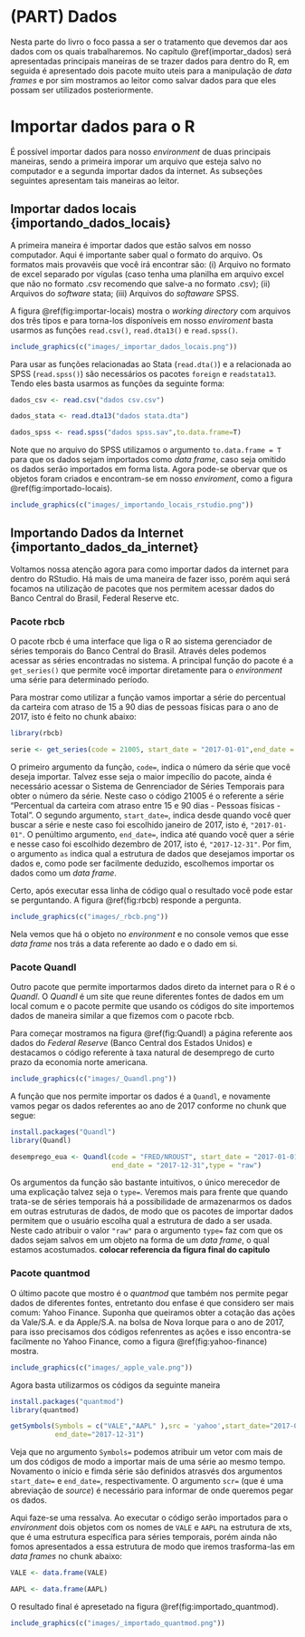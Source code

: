 # (PART) Dados {-}

Nesta parte do livro o foco passa a ser o tratamento que devemos dar aos dados com os quais trabalharemos. No capítulo \@ref(importar_dados) será apresentadas principais maneiras de se trazer dados para dentro do R, em seguida é apresentado dois pacote muito uteis para a manipulação de *data frames* e por sim mostramos ao leitor como salvar dados para que eles possam ser utilizados posteriormente.

# Importar dados para o R {#importar_dados}

É possível importar dados para nosso *environment* de duas principais maneiras, sendo a primeira imporar um arquivo que esteja salvo no computador e a segunda importar dados da internet. As subseções seguintes apresentam tais maneiras ao leitor.

## Importar dados locais {importando_dados_locais}

A primeira maneira é importar dados que estão salvos em nosso computador. Aqui é importante saber qual o formato do arquivo. Os formatos mais provavéis que você irá encontrar são: (i) Arquivo no formato de excel separado por vígulas (caso tenha uma planilha em arquivo excel que não no formato .csv recomendo que salve-a no formato .csv); (ii) Arquivos do *software* stata; (iii) Arquivos do *softaware* SPSS. 

A figura \@ref(fig:importar-locais) mostra o *working directory* com arquivos dos três tipos e para torna-los dísponíveis em nosso *enviroment* basta usarmos as funções `read.csv()`, `read.dta13()` e `read.spss()`. 

```r
include_graphics(c("images/_importar_dados_locais.png"))
```

Para usar as funções relacionadas ao Stata (`read.dta()`) e a relacionada ao SPSS (`read.spss()`) são necessários os pacotes `foreign` e `readstata13`. Tendo eles basta usarmos as funções da seguinte forma:

```r
dados_csv <- read.csv("dados csv.csv")

dados_stata <- read.dta13("dados stata.dta")

dados_spss <- read.spss("dados spss.sav",to.data.frame=T)
```

Note que no arquivo do SPSS utilizamos o argumento `to.data.frame = T` para que os dados sejam importados como *data frame*, caso seja omitido os dados serão importados em forma lista. Agora pode-se obervar que os objetos foram criados e encontram-se em nosso *enviroment*, como a figura \@ref(fig:importado-locais).

```r
include_graphics(c("images/_importando_locais_rstudio.png"))
```


## Importando Dados da Internet {importanto_dados_da_internet}

Voltamos nossa atenção agora para como importar dados da internet para dentro do RStudio. Há mais de uma maneira de fazer isso, porém aqui será focamos na utilização de pacotes que nos permitem acessar dados do Banco Central do Brasil, Federal Reserve etc.

### Pacote **rbcb** {-}

O pacote rbcb é uma interface que liga o R ao sistema gerenciador de séries temporais do Banco Central do Brasil. Através deles podemos acessar as séries encontradas no sistema. A principal função do pacote é a `get_series()` que permite você importar diretamente para o *environment* uma série para determinado período. 

Para mostrar como utilizar a função vamos importar a série do percentual da carteira com atraso de 15 a 90 dias de pessoas físicas para o ano de 2017, isto é feito no chunk abaixo:

```r
library(rbcb)

serie <- get_series(code = 21005, start_date = "2017-01-01",end_date = "2017-12-31",as = "data.frame")
```

O primeiro argumento da função, `code=`, indica o número da série que você deseja importar. Talvez esse seja o maior impecílio do pacote, ainda é necessário acessar o Sistema de Genrenciador de Séries Temporais para obter o número da série. Neste caso o código 21005 é o referente a série "Percentual da carteira com atraso entre 15 e 90 dias - Pessoas físicas - Total". O segundo argumento, `start_date=`, indica desde quando você quer buscar a série e neste caso foi escolhido janeiro de 2017, isto é, `"2017-01-01"`. O penúltimo argumento, `end_date=`, indica até quando você quer a série e nesse caso foi escolhido dezembro de 2017, isto é, `"2017-12-31"`. Por fim, o argumento `as` indica qual a estrutura de dados que desejamos importar os dados e, como pode ser facilmente deduzido, escolhemos importar os dados como um *data frame*. 

Certo, após executar essa linha de código qual o resultado você pode estar se perguntando. A figura \@ref(fig:rbcb) responde a pergunta.

```r
include_graphics(c("images/_rbcb.png"))
```

Nela vemos que há o objeto no *environment* e no console vemos que esse *data frame* nos trás a data referente ao dado e o dado em si.

### Pacote Quandl {-}

Outro pacote que permite importarmos dados direto da internet para o R é o *Quandl*. O *Quandl* é um site que reune diferentes fontes de dados em um local comum e o pacote permite que usando os códigos do site importemos dados de maneira similar a que fizemos com o pacote rbcb. 

Para começar mostramos na figura \@ref(fig:Quandl) a página referente aos dados do *Federal Reserve* (Banco Central dos Estados Unidos) e destacamos o código referente à taxa natural de desemprego de curto prazo da economia norte americana.

```r
include_graphics(c("images/_Quandl.png"))
```

A função que nos permite importar os dados é a `Quandl`, e novamente vamos pegar os dados referentes ao ano de 2017 conforme no chunk que segue:

```r
install.packages("Quandl")
library(Quandl)

desemprego_eua <- Quandl(code = "FRED/NROUST", start_date = "2017-01-01",
                         end_date = "2017-12-31",type = "raw")

```

Os argumentos da função são bastante intuitivos, o único merecedor de uma explicação talvez seja o `type=`. Veremos mais para frente que quando trata-se de séries temporais há a possibilidade de armazenarmos os dados em outras estruturas de dados, de modo que os pacotes de importar dados permitem que o usuário escolha qual a estrutura de dado a ser usada. Neste cado atribuir o valor `"raw"` para o argumento `type=` faz com que os dados sejam salvos em um objeto na forma de um *data frame*, o qual estamos acostumados. **colocar referencia da figura final do capitulo**


### Pacote quantmod {-}

O último pacote que mostro é o *quantmod* que também nos permite pegar dados de diferentes fontes, entretanto dou enfase é que considero ser mais comum: Yahoo Finance. Suponha que queiramos obter a cotação das ações da Vale/S.A. e da Apple/S.A. na bolsa de Nova Iorque para o ano de 2017, para isso precisamos dos códigos refenrentes as ações e isso encontra-se facilmente no Yahoo Finance, como a figura \@ref(fig:yahoo-finance) mostra.

```r
include_graphics(c("images/_apple_vale.png"))
```

Agora basta utilizarmos os códigos da seguinte maneira

```r
install.packages("quantmod")
library(quantmod)

getSymbols(Symbols = c("VALE","AAPL" ),src = 'yahoo',start_date="2017-01-01",
           end_date="2017-12-31")

```

Veja que no argumento `Symbols=` podemos atribuir um vetor com mais de um dos códigos de modo a importar mais de uma série ao mesmo tempo. Novamento o início e fimda série são definidos atrasvés dos argumentos `start_date=` e `end_date=`, respectivamente. O argumento `scr=` (que é uma abreviação de *source*) é necessário para informar de onde queremos pegar os dados. 

Aqui faze-se uma ressalva. Ao executar o código serão importados para o *environment* dois objetos com os nomes de `VALE` e `AAPL` na estrutura de xts, que é uma estrutura específica para séries temporais, porém ainda não fomos apresentados a essa estrutura de modo que iremos trasforma-las em *data frames* no chunk abaixo:
```r
VALE <- data.frame(VALE)

AAPL <- data.frame(AAPL)

```

O resultado final é apresetado na figura \@ref(fig:importado_quantmod).

```r
include_graphics(c("images/_importado_quantmod.png"))
```

